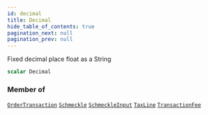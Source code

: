 ```yaml
---
id: decimal
title: Decimal
hide_table_of_contents: true
pagination_next: null
pagination_prev: null
---
```








Fixed decimal place float as a String

```graphql
scalar Decimal
```




### Member of

[`OrderTransaction`](/objects/order-transaction)  <Badge class="secondary" text="object"/><Bullet />[`Schmeckle`](/objects/schmeckle)  <Badge class="secondary" text="object"/><Bullet />[`SchmeckleInput`](/inputs/schmeckle-input)  <Badge class="secondary" text="input"/><Bullet />[`TaxLine`](/objects/tax-line)  <Badge class="secondary" text="object"/><Bullet />[`TransactionFee`](/objects/transaction-fee)  <Badge class="secondary" text="object"/>



